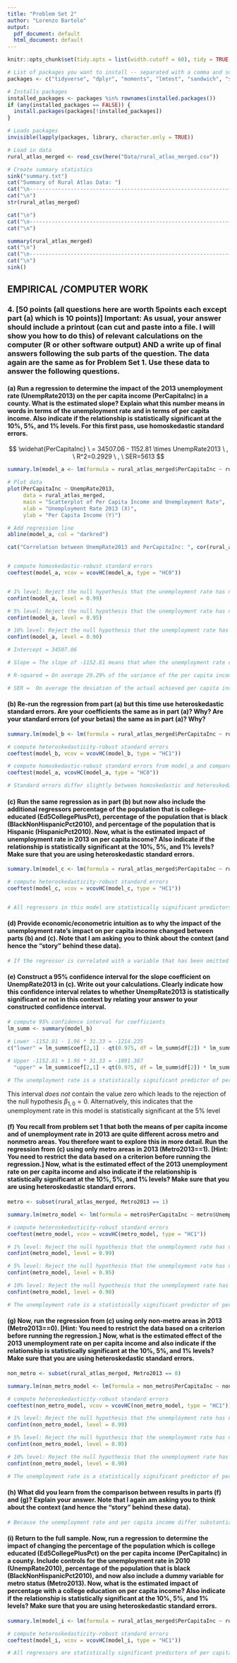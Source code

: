 ```yaml
---
title: "Problem Set 2"
author: "Lorenzo Bartolo"
output:
  pdf_document: default
  html_document: default
---
```


```r
knitr::opts_chunk$set(tidy.opts = list(width.cutoff = 60), tidy = TRUE, echo = TRUE)

# List of packages you want to install -- separated with a comma and surrounded in "quotes" 
packages <- c("tidyverse", "dplyr", "moments", "lmtest", "sandwich", "stringr", "readr", "here", "ggplot2", "modelr", "MASS", "knitr", "formatR", "car")

# Installs packages
installed_packages <- packages %in% rownames(installed.packages())
if (any(installed_packages == FALSE)) {
  install.packages(packages[!installed_packages])
}

# Loads packages
invisible(lapply(packages, library, character.only = TRUE))

# Load in data
rural_atlas_merged <- read_csv(here("Data/rural_atlas_merged.csv"))

# Create summary statistics
sink("summary.txt")
cat("Summary of Rural Atlas Data: ")
cat("\n----------------------------------------------------------------------------------------------------------------\n")
cat("\n")
str(rural_atlas_merged)

cat("\n")
cat("\n----------------------------------------------------------------------------------------------------------------\n")
cat("\n")

summary(rural_atlas_merged)
cat("\n")
cat("\n----------------------------------------------------------------------------------------------------------------\n")
cat("\n")
sink()

```


## EMPIRICAL /COMPUTER WORK

### 4. [50 points (all questions here are worth 5points each except part (a) which is 10 points)] Important: As usual, your answer should include a printout (can cut and paste into a file. I will show you how to do this) of relevant calculations on the computer (R or other software output) AND a write up of final answers following the sub parts of the question. The data again are the same as for Problem Set 1. Use these data to answer the following questions.

#### (a) Run a regression to determine the impact of the 2013 unemployment rate (UnempRate2013) on the per capita income (PerCapitaInc) in a county. What is the estimated slope? Explain what this number means in words in terms of the unemployment rate and in terms of per capita income. Also indicate if the relationship is statistically significant at the 10%, 5%, and 1% levels. For this first pass, use homoskedastic standard errors.

$$  \widehat{PerCapitaInc} \ = 34507.06 - 1152.81 \times UnempRate2013 \ , \ R^2=0.2929 \ , \ SER=5613  $$

```r

summary.lm(model_a <- lm(formula = rural_atlas_merged$PerCapitaInc ~ rural_atlas_merged$UnempRate2013))

# Plot data
plot(PerCapitaInc ~ UnempRate2013, 
     data = rural_atlas_merged,
     main = "Scatterplot of Per Capita Income and Unemployment Rate", 
     xlab = "Unemployment Rate 2013 (X)",
     ylab = "Per Capita Income (Y)")

# Add regression line
abline(model_a, col = "darkred")

cat("Correlation between UnempRate2013 and PerCapitaInc: ", cor(rural_atlas_merged$UnempRate2013, rural_atlas_merged$PerCapitaInc, use = "complete.obs"))


# compute homoskedastic-robust standard errors
coeftest(model_a, vcov = vcovHC(model_a, type = "HC0"))


# 1% level: Reject the null hypothesis that the unemployment rate has no influence on per capita income at the 1% significance level
confint(model_a, level = 0.99)

# 5% level: Reject the null hypothesis that the unemployment rate has no influence on per capita income at the 5% significance level
confint(model_a, level = 0.95)

# 10% level: Reject the null hypothesis that the unemployment rate has no influence on per capita income at the 10% significance level
confint(model_a, level = 0.90)

# Intercept = 34507.06

# Slope = The slope of -1152.81 means that when the unemployment rate differs by 1%, on average, the per capita income is lower by $1,152.81

# R-squared = On average 29.29% of the variance of the per capita income rate is explained by the unemployment rate

# SER =  On average the deviation of the actual achieved per capita income rate and the regression line is $5,613

```


#### (b) Re-run the regression from part (a) but this time use heteroskedastic standard errors. Are your coefficients the same as in part (a)? Why? Are your standard errors (of your betas) the same as in part (a)? Why?

```r

summary.lm(model_b <- lm(formula = rural_atlas_merged$PerCapitaInc ~ rural_atlas_merged$UnempRate2013))

# compute heteroskedasticity-robust standard errors
coeftest(model_b, vcov = vcovHC(model_b, type = "HC1"))

# compute homoskedastic-robust standard errors from model_a and compare
coeftest(model_a, vcovHC(model_a, type = "HC0"))

# Standard errors differ slightly between homoskedastic and heteroskedastic 

```


#### (c) Run the same regression as in part (b) but now also include the additional regressors percentage of the population that is college-educated (Ed5CollegePlusPct), percentage of the population that is black (BlackNonHispanicPct2010), and percentage of the population that is Hispanic (HispanicPct2010). Now, what is the estimated impact of unemployment rate in 2013 on per capita income? Also indicate if the relationship is statistically significant at the 10%, 5%, and 1% levels? Make sure that you are using heteroskedastic standard errors.

```r
summary.lm(model_c <- lm(formula = rural_atlas_merged$PerCapitaInc ~ rural_atlas_merged$UnempRate2013 + rural_atlas_merged$Ed5CollegePlusPct + rural_atlas_merged$BlackNonHispanicPct2010 + rural_atlas_merged$HispanicPct2010))

# compute heteroskedasticity-robust standard errors
coeftest(model_c, vcov = vcovHC(model_c, type = "HC1"))


# All regressors in this model are statistically significant predictors of per capita income at the 10%, 5%, and 1% levels

```



#### (d) Provide economic/econometric intuition as to why the impact of the unemployment rate’s impact on per capita income changed between parts (b) and (c). Note that I am asking you to think about the context (and hence the “story” behind these data).

```r
# If the regressor is correlated with a variable that has been omitted from the analysis (for example: Black Non Hispanic) and that determines, in part, the dependent variable, then the results will change when you add in additional variables to the regression.

```


#### (e) Construct a 95% confidence interval for the slope coefficient on UnempRate2013 in (c). Write out your calculations. Clearly indicate how this confidence interval relates to whether UnempRate2013 is statistically significant or not in this context by relating your answer to your constructed confidence interval.
```r
# compute 95% confidence interval for coefficients
lm_summ <- summary(model_b)

# Lower -1152.81 - 1.96 * 31.33 = -1214.235
c("lower" = lm_summ$coef[2,1] - qt(0.975, df = lm_summ$df[2]) * lm_summ$coef[2, 2],
  
# Upper -1152.81 + 1.96 * 31.33 = -1091.387  
  "upper" = lm_summ$coef[2,1] + qt(0.975, df = lm_summ$df[2]) * lm_summ$coef[2, 2])

# The unemployment rate is a statistically significant predictor of per capita income at the 5% level in this model

```
This interval *does not* contain the value zero which leads to the rejection of the null hypothesis $\beta_{1,0} = 0$.
Alternatively, this indicates that the unemployment rate in this model is statistically significant at the 5% level

#### (f) You recall from problem set 1 that both the means of per capita income and of unemployment rate in 2013 are quite different across metro and nonmetro areas. You therefore want to explore this in more detail. Run the regression from (c) using only metro areas in 2013 (Metro2013==1). [Hint: You need to restrict the data based on a criterion before running the regression.] Now, what is the estimated effect of the 2013 unemployment rate on per capita income and also indicate if the relationship is statistically significant at the 10%, 5%, and 1% levels? Make sure that you are using heteroskedastic standard errors.
```r

metro <- subset(rural_atlas_merged, Metro2013 == 1)

summary.lm(metro_model <- lm(formula = metro$PerCapitaInc ~ metro$UnempRate2013))

# compute heteroskedasticity-robust standard errors
coeftest(metro_model, vcov = vcovHC(metro_model, type = "HC1"))

# 1% level: Reject the null hypothesis that the unemployment rate has no influence on per capita income at the 1% significance level
confint(metro_model, level = 0.99)

# 5% level: Reject the null hypothesis that the unemployment rate has no influence on per capita income at the 5% significance level
confint(metro_model, level = 0.95) 

# 10% level: Reject the null hypothesis that the unemployment rate has no influence on per capita income at the 10% significance level
confint(metro_model, level = 0.90) 

# The unemployment rate is a statistically significant predictor of per capita income at the 10%, 5%, and 1% levels in this model

```


#### (g) Now, run the regression from (c) using only non-metro areas in 2013 (Metro2013==0). [Hint: You need to restrict the data based on a criterion before running the regression.] Now, what is the estimated effect of the 2013 unemployment rate on per capita income and also indicate if the relationship is statistically significant at the 10%, 5%, and 1% levels? Make sure that you are using heteroskedastic standard errors.
```r

non_metro <- subset(rural_atlas_merged, Metro2013 == 0)

summary.lm(non_metro_model <- lm(formula = non_metro$PerCapitaInc ~ non_metro$UnempRate2013))

# compute heteroskedasticity-robust standard errors
coeftest(non_metro_model, vcov = vcovHC(non_metro_model, type = "HC1"))

# 1% level: Reject the null hypothesis that the unemployment rate has no influence on per capita income at the 1% significance level
confint(non_metro_model, level = 0.99)

# 5% level: Reject the null hypothesis that the unemployment rate has no influence on per capita income at the 5% significance level
confint(non_metro_model, level = 0.95) 

# 10% level: Reject the null hypothesis that the unemployment rate has no influence on per capita income at the 10% significance level
confint(non_metro_model, level = 0.90) 

# The unemployment rate is a statistically significant predictor of per capita income at the 10%, 5%, and 1% levels in this model

```


#### (h) What did you learn from the comparison between results in parts (f) and (g)? Explain your answer. Note that I again am asking you to think about the context (and hence the “story” behind these data).
```r
# Because the unemployment rate and per capita income differ substantially from metro and non metro areas, the coefficients are also substantially different from the previous models. 

```


#### (i) Return to the full sample. Now, run a regression to determine the impact of changing the percentage of the population which is college educated (Ed5CollegePlusPct) on the per capita income (PerCapitaInc) in a county. Include controls for the unemployment rate in 2010 (UnempRate2010), percentage of the population that is black (BlackNonHispanicPct2010), and now also include a dummy variable for metro status (Metro2013). Now, what is the estimated impact of percentage with a college education on per capita income? Also indicate if the relationship is statistically significant at the 10%, 5%, and 1% levels? Make sure that you are using heteroskedastic standard errors.
```r

summary.lm(model_i <- lm(formula = rural_atlas_merged$PerCapitaInc ~ rural_atlas_merged$Ed5CollegePlusPct + rural_atlas_merged$UnempRate2010 + rural_atlas_merged$BlackNonHispanicPct2010 + rural_atlas_merged$Metro2013))

# compute heteroskedasticity-robust standard errors
coeftest(model_i, vcov = vcovHC(model_i, type = "HC1"))

# All regressors are statistically significant predictors of per capita income at the 10%, 5%, and 1% levels in this model

```

